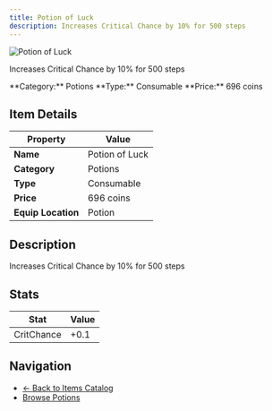 ```yaml
---
title: Potion of Luck
description: Increases Critical Chance by 10% for 500 steps
---
```


<div className="flex items-start gap-6 mb-8">
  <div className="flex-shrink-0">
    <img src="/assets/resources/alchemy/crit_chance_potion.png" alt="Potion of Luck" className="w-24 h-24 border rounded-lg" />
  </div>
  <div className="flex-1">
    <div className="space-y-2">
      <p className="text-lg text-muted-foreground">Increases Critical Chance by 10% for 500 steps</p>
      <div className="flex flex-wrap gap-4 text-sm">
        <span className="px-2 py-1 bg-blue-100 dark:bg-blue-900 rounded-md">
          **Category:** Potions
        </span>
        <span className="px-2 py-1 bg-green-100 dark:bg-green-900 rounded-md">
          **Type:** Consumable
        </span>
        <span className="px-2 py-1 bg-yellow-100 dark:bg-yellow-900 rounded-md">
          **Price:** 696 coins
        </span>
      </div>
    </div>
  </div>
</div>

## Item Details

| Property | Value |
|----------|-------|
| **Name** | Potion of Luck |
| **Category** | Potions |
| **Type** | Consumable |
| **Price** | 696 coins |
| **Equip Location** | Potion |

## Description

Increases Critical Chance by 10% for 500 steps


## Stats

| Stat | Value |
|------|-------|
| CritChance | +0.1 |


## Navigation

- [← Back to Items Catalog](/docs/items)
- [Browse Potions](/docs/items#potions)
